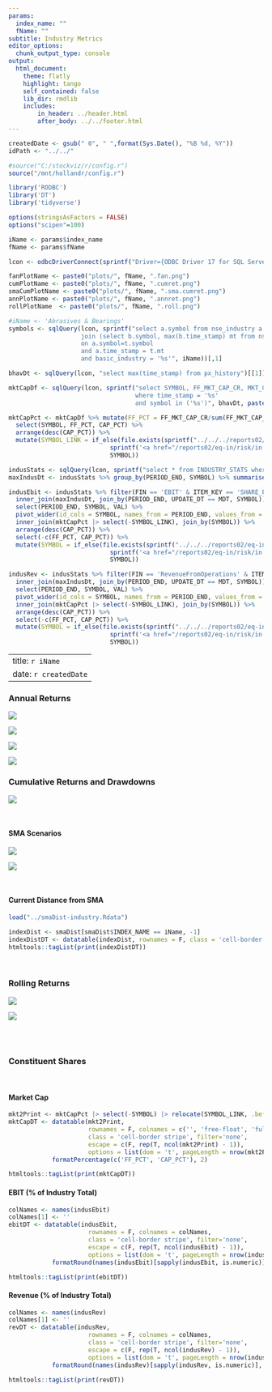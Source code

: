 ```yaml
---
params:
  index_name: ""
  fName: ""
subtitle: Industry Metrics
editor_options:
  chunk_output_type: console
output: 
  html_document:
    theme: flatly
    highlight: tango
    self_contained: false
    lib_dir: rmdlib
    includes:
        in_header: ../header.html
        after_body: ../../footer.html
---
```


```r
createdDate <- gsub(" 0", " ",format(Sys.Date(), "%B %d, %Y"))
idPath <- "../../"

#source("C:/stockviz/r/config.r")
source("/mnt/hollandr/config.r")

library('RODBC')
library('DT')
library('tidyverse')

options(stringsAsFactors = FALSE)
options("scipen"=100)

iName <- params$index_name
fName <- params$fName

lcon <- odbcDriverConnect(sprintf("Driver={ODBC Driver 17 for SQL Server};Server=%s;Database=%s;Uid=%s;Pwd=%s;", ldbserver, ldbname, ldbuser, ldbpassword), case = "nochange", believeNRows = TRUE)

fanPlotName <- paste0("plots/", fName, ".fan.png")
cumPlotName <- paste0("plots/", fName, ".cumret.png")
smaCumPlotName <- paste0("plots/", fName, ".sma.cumret.png")
annPlotName <- paste0("plots/", fName, ".annret.png")
rollPlotName  <- paste0("plots/", fName, ".roll.png")

#iName <- 'Abrasives & Bearings'
symbols <- sqlQuery(lcon, sprintf("select a.symbol from nse_industry a 
                    join (select b.symbol, max(b.time_stamp) mt from nse_industry b group by symbol) t 
                    on a.symbol=t.symbol 
                    and a.time_stamp = t.mt
                    and basic_industry = '%s'", iName))[,1]

bhavDt <- sqlQuery(lcon, "select max(time_stamp) from px_history")[[1]]

mktCapDf <- sqlQuery(lcon, sprintf("select SYMBOL, FF_MKT_CAP_CR, MKT_CAP_CR from equity_misc_info
                                   where time_stamp = '%s'
                                   and symbol in ('%s')", bhavDt, paste(symbols, collapse="','")))

mktCapPct <- mktCapDf %>% mutate(FF_PCT = FF_MKT_CAP_CR/sum(FF_MKT_CAP_CR), CAP_PCT = MKT_CAP_CR/sum(MKT_CAP_CR)) %>%
  select(SYMBOL, FF_PCT, CAP_PCT) %>%
  arrange(desc(CAP_PCT)) %>%
  mutate(SYMBOL_LINK = if_else(file.exists(sprintf("../../../reports02/eq-in/risk/in.%s.html", gsub("[^[:alnum:] ]| ", "", SYMBOL))), 
							sprintf('<a href="/reports02/eq-in/risk/in.%s.html" target="_blank">%s</a>', gsub("[^[:alnum:] ]| ", "", SYMBOL), SYMBOL), 
							SYMBOL))

indusStats <- sqlQuery(lcon, sprintf("select * from INDUSTRY_STATS where industry = '%s'", iName))
maxIndusDt <- indusStats %>% group_by(PERIOD_END, SYMBOL) %>% summarise(MDT = max(UPDATE_DT))

indusEbit <- indusStats %>% filter(FIN == 'EBIT' & ITEM_KEY == 'SHARE_PCT') %>% 
  inner_join(maxIndusDt, join_by(PERIOD_END, UPDATE_DT == MDT, SYMBOL)) %>%
  select(PERIOD_END, SYMBOL, VAL) %>%
  pivot_wider(id_cols = SYMBOL, names_from = PERIOD_END, values_from = VAL) %>%
  inner_join(mktCapPct |> select(-SYMBOL_LINK), join_by(SYMBOL)) %>%
  arrange(desc(CAP_PCT)) %>%
  select(-c(FF_PCT, CAP_PCT)) %>%
  mutate(SYMBOL = if_else(file.exists(sprintf("../../../reports02/eq-in/risk/in.%s.html", gsub("[^[:alnum:] ]| ", "", SYMBOL))), 
							sprintf('<a href="/reports02/eq-in/risk/in.%s.html" target="_blank">%s</a>', gsub("[^[:alnum:] ]| ", "", SYMBOL), SYMBOL), 
							SYMBOL))

indusRev <- indusStats %>% filter(FIN == 'RevenueFromOperations' & ITEM_KEY == 'SHARE_PCT') %>% 
  inner_join(maxIndusDt, join_by(PERIOD_END, UPDATE_DT == MDT, SYMBOL)) %>%
  select(PERIOD_END, SYMBOL, VAL) %>%
  pivot_wider(id_cols = SYMBOL, names_from = PERIOD_END, values_from = VAL) %>%
  inner_join(mktCapPct |> select(-SYMBOL_LINK), join_by(SYMBOL)) %>%
  arrange(desc(CAP_PCT)) %>%
  select(-c(FF_PCT, CAP_PCT)) %>%
  mutate(SYMBOL = if_else(file.exists(sprintf("../../../reports02/eq-in/risk/in.%s.html", gsub("[^[:alnum:] ]| ", "", SYMBOL))), 
							sprintf('<a href="/reports02/eq-in/risk/in.%s.html" target="_blank">%s</a>', gsub("[^[:alnum:] ]| ", "", SYMBOL), SYMBOL), 
							SYMBOL))


```

---
title: `r iName`
date: `r createdDate`
---

### Annual Returns

![](`r paste0("plots/", fName, ".fan.EQUAL_WT.png")`)

![](`r paste0("plots/", fName, ".fan.CAP_WT.png")`)

![](`r paste0("plots/", fName, ".annret.EQUAL_WT.png")`)

![](`r paste0("plots/", fName, ".annret.CAP_WT.png")`)

### Cumulative Returns and Drawdowns

![](`r cumPlotName`)

\

#### SMA Scenarios

![](`r paste0("plots/", fName, ".sma.cumret.EQUAL_WT.png")`)

![](`r paste0("plots/", fName, ".sma.cumret.CAP_WT.png")`)

\

#### Current Distance from SMA

```r

load("../smaDist-industry.Rdata")

indexDist <- smaDist[smaDist$INDEX_NAME == iName, -1]
indexDistDT <- datatable(indexDist, rownames = F, class = 'cell-border stripe', filter='none', options = list(dom = 't', pageLength = 30, ordering=F))
htmltools::tagList(print(indexDistDT))

```

\

### Rolling Returns

![](`r paste0("plots/", fName, ".roll.EQUAL_WT.png")`)

![](`r paste0("plots/", fName, ".roll.CAP_WT.png")`)

\
\

### Constituent Shares

\

#### Market Cap

```r

mkt2Print <- mktCapPct |> select(-SYMBOL) |> relocate(SYMBOL_LINK, .before = FF_PCT)
mktCapDT <- datatable(mkt2Print, 
                      rownames = F, colnames = c('', 'free-float', 'full-float'),
                      class = 'cell-border stripe', filter='none', 
                      escape = c(F, rep(T, ncol(mkt2Print) - 1)),
                      options = list(dom = 't', pageLength = nrow(mkt2Print))) %>%
            formatPercentage(c('FF_PCT', 'CAP_PCT'), 2)

htmltools::tagList(print(mktCapDT))

```

#### EBIT (% of Industry Total)

```r

colNames <- names(indusEbit)
colNames[1] <- ''
ebitDT <- datatable(indusEbit, 
                      rownames = F, colnames = colNames,
                      class = 'cell-border stripe', filter='none', 
                      escape = c(F, rep(T, ncol(indusEbit) - 1)),
                      options = list(dom = 't', pageLength = nrow(indusEbit))) %>%
            formatRound(names(indusEbit)[sapply(indusEbit, is.numeric)], 2)

htmltools::tagList(print(ebitDT))

```

#### Revenue (% of Industry Total)

```r

colNames <- names(indusRev)
colNames[1] <- ''
revDT <- datatable(indusRev, 
                      rownames = F, colnames = colNames,
                      class = 'cell-border stripe', filter='none', 
                      escape = c(F, rep(T, ncol(indusRev) - 1)),
                      options = list(dom = 't', pageLength = nrow(indusRev))) %>%
            formatRound(names(indusRev)[sapply(indusRev, is.numeric)], 2)

htmltools::tagList(print(revDT))

```

